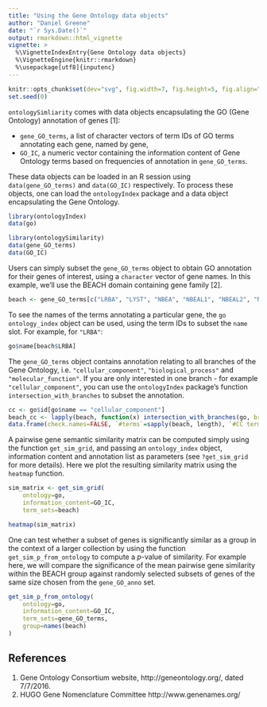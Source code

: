 ```yaml
---
title: "Using the Gene Ontology data objects"
author: "Daniel Greene"
date: "`r Sys.Date()`"
output: rmarkdown::html_vignette
vignette: >
  %\VignetteIndexEntry{Gene Ontology data objects}
  %\VignetteEngine{knitr::rmarkdown}
  %\usepackage[utf8]{inputenc}
---
```

```r
knitr::opts_chunk$set(dev="svg", fig.width=7, fig.height=5, fig.align="center", dev="svg")
set.seed(0)
```

`ontologySimliarity` comes with data objects encapsulating the GO (Gene Ontology) annotation of genes [1]: 

* `gene_GO_terms`, a list of character vectors of term IDs of GO terms annotating each gene, named by gene,
* `GO_IC`, a numeric vector containing the information content of Gene Ontology terms based on frequencies of annotation in `gene_GO_terms`.

These data objects can be loaded in an R session using `data(gene_GO_terms)` and `data(GO_IC)` respectively. To process these objects, one can load the `ontologyIndex` package and a data object encapsulating the Gene Ontology.

```r
library(ontologyIndex)
data(go)

library(ontologySimilarity)
data(gene_GO_terms)
data(GO_IC)
```

Users can simply subset the `gene_GO_terms` object to obtain GO annotation for their genes of interest, using a `character` vector of gene names. In this example, we'll use the BEACH domain containing gene family [2]. 

```r
beach <- gene_GO_terms[c("LRBA", "LYST", "NBEA", "NBEAL1", "NBEAL2", "NSMAF", "WDFY3", "WDFY4", "WDR81")]
```

To see the names of the terms annotating a particular gene, the `go` `ontology_index` object can be used, using the term IDs to subset the `name` slot. For example, for `"LRBA"`:
```r
go$name[beach$LRBA]
```

The `gene_GO_terms` object contains annotation relating to all branches of the Gene Ontology, i.e. `"cellular_component"`, `"biological_process"` and `"molecular_function"`. If you are only interested in one branch - for example `"cellular_component"`, you can use the `ontologyIndex` package's function `intersection_with_branches` to subset the annotation.

```r
cc <- go$id[go$name == "cellular_component"]
beach_cc <- lapply(beach, function(x) intersection_with_branches(go, branch_roots=cc, x)) 
data.frame(check.names=FALSE, `#terms`=sapply(beach, length), `#CC terms`=sapply(beach_cc, length))
```

A pairwise gene semantic similarity matrix can be computed simply using the function `get_sim_grid`, and passing an `ontology_index` object, information content and annotation list as parameters (see `?get_sim_grid` for more details). Here we plot the resulting similarity matrix using the `heatmap` function.

```r
sim_matrix <- get_sim_grid(
	ontology=go, 
	information_content=GO_IC,
	term_sets=beach)

heatmap(sim_matrix)
```

One can test whether a subset of genes is significantly similar as a group in the context of a larger collection by using the function `get_sim_p_from_ontology` to compute a *p*-value of similarity. For example here, we will compare the significance of the mean pairwise gene similarity within the BEACH group against randomly selected subsets of genes of the same size chosen from the `gene_GO_anno` set.

```r
get_sim_p_from_ontology(
	ontology=go,
	information_content=GO_IC,
	term_sets=gene_GO_terms,
	group=names(beach)
)
```

## References

1. Gene Ontology Consortium website, http://geneontology.org/, dated 7/7/2016.
2. HUGO Gene Nomenclature Committee http://www.genenames.org/

